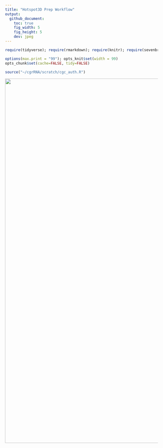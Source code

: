 ```yaml
---
title: "Hotspot3D Prep Workflow"
output:
  github_document:
    toc: true
    fig_width: 5
    fig_height: 5
    dev: jpeg
---
```


```r
require(tidyverse); require(rmarkdown); require(knitr); require(sevenbridges); 

options(max.print = "99"); opts_knit$set(width = 99)
opts_chunk$set(cache=FALSE, tidy=FALSE)

source("~/cgrRNA/scratch/cgc_auth.R")

```

<a href="https://brood.sbgenomics.com/static/dave/cgrfunctional/hotspot3d-prep/1.png" target="_blank">
<img width="1200" border="0" align="center"src="https://brood.sbgenomics.com/static/dave/cgrfunctional/hotspot3d-prep/1.png"/>
</a>

